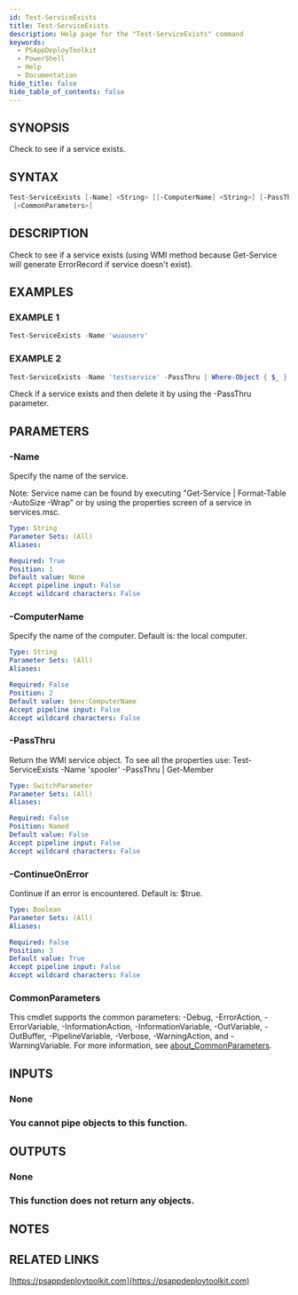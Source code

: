 ```yaml
---
id: Test-ServiceExists
title: Test-ServiceExists
description: Help page for the "Test-ServiceExists" command
keywords:
  - PSAppDeployToolkit
  - PowerShell
  - Help
  - Documentation
hide_title: false
hide_table_of_contents: false
---
```


## SYNOPSIS

Check to see if a service exists.

## SYNTAX

```powershell
Test-ServiceExists [-Name] <String> [[-ComputerName] <String>] [-PassThru] [[-ContinueOnError] <Boolean>]
 [<CommonParameters>]
```

## DESCRIPTION

Check to see if a service exists (using WMI method because Get-Service will generate ErrorRecord if service doesn't exist).

## EXAMPLES

### EXAMPLE 1

```powershell
Test-ServiceExists -Name 'wuauserv'
```

### EXAMPLE 2

```powershell
Test-ServiceExists -Name 'testservice' -PassThru | Where-Object { $_ } | ForEach-Object { $_.Delete() }
```

Check if a service exists and then delete it by using the -PassThru parameter.

## PARAMETERS

### -Name

Specify the name of the service.

Note: Service name can be found by executing "Get-Service | Format-Table -AutoSize -Wrap" or by using the properties screen of a service in services.msc.

```yaml
Type: String
Parameter Sets: (All)
Aliases:

Required: True
Position: 1
Default value: None
Accept pipeline input: False
Accept wildcard characters: False
```

### -ComputerName

Specify the name of the computer.
Default is: the local computer.

```yaml
Type: String
Parameter Sets: (All)
Aliases:

Required: False
Position: 2
Default value: $env:ComputerName
Accept pipeline input: False
Accept wildcard characters: False
```

### -PassThru

Return the WMI service object.
To see all the properties use: Test-ServiceExists -Name 'spooler' -PassThru | Get-Member

```yaml
Type: SwitchParameter
Parameter Sets: (All)
Aliases:

Required: False
Position: Named
Default value: False
Accept pipeline input: False
Accept wildcard characters: False
```

### -ContinueOnError

Continue if an error is encountered.
Default is: $true.

```yaml
Type: Boolean
Parameter Sets: (All)
Aliases:

Required: False
Position: 3
Default value: True
Accept pipeline input: False
Accept wildcard characters: False
```

### CommonParameters

This cmdlet supports the common parameters: -Debug, -ErrorAction, -ErrorVariable, -InformationAction, -InformationVariable, -OutVariable, -OutBuffer, -PipelineVariable, -Verbose, -WarningAction, and -WarningVariable. For more information, see [about_CommonParameters](http://go.microsoft.com/fwlink/?LinkID=113216).

## INPUTS

### None

### You cannot pipe objects to this function.
## OUTPUTS

### None

### This function does not return any objects.
## NOTES

## RELATED LINKS

[https://psappdeploytoolkit.com](https://psappdeploytoolkit.com)
